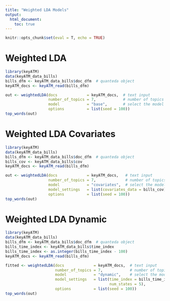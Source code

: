 ```yaml
---
title: "Weighted LDA Models"
output: 
  html_document:
    toc: true
---
```


```r
knitr::opts_chunk$set(eval = T, echo = TRUE)
```



# Weighted LDA
```r
library(keyATM)
data(keyATM_data_bills)
bills_dfm <- keyATM_data_bills$doc_dfm  # quanteda object
keyATM_docs <- keyATM_read(bills_dfm)
```

```r
out <- weightedLDA(docs             = keyATM_docs,  # text input
                   number_of_topics = 7,            # number of topics
                   model            = "base",       # select the model
                   options          = list(seed = 100))
top_words(out)
```

# Weighted LDA Covariates
```r
library(keyATM)
data(keyATM_data_bills)
bills_dfm <- keyATM_data_bills$doc_dfm  # quanteda object
bills_cov <- keyATM_data_bills$cov
keyATM_docs <- keyATM_read(bills_dfm)
```

```r
out <- weightedLDA(docs             = keyATM_docs,   # text input
                   number_of_topics = 7,             # number of topics
                   model            = "covariates",  # select the model
                   model_settings   = list(covariates_data = bills_cov),
                   options          = list(seed = 100))
top_words(out)
```

# Weighted LDA Dynamic
```r
library(keyATM)
data(keyATM_data_bills)
bills_dfm <- keyATM_data_bills$doc_dfm  # quanteda object
bills_time_index <- keyATM_data_bills$time_index
bills_time_index <- as.integer(bills_time_index - 100)
keyATM_docs <- keyATM_read(bills_dfm)
```


```r
fitted <- weightedLDA(docs             = keyATM_docs,  # text input
                      number_of_topics = 7,            # number of topics
                      model            = "dynamic",    # select the model
                      model_settings   = list(time_index = bills_time_index, 
                                              num_states = 5),
                      options          = list(seed = 100))
top_words(out)
```




